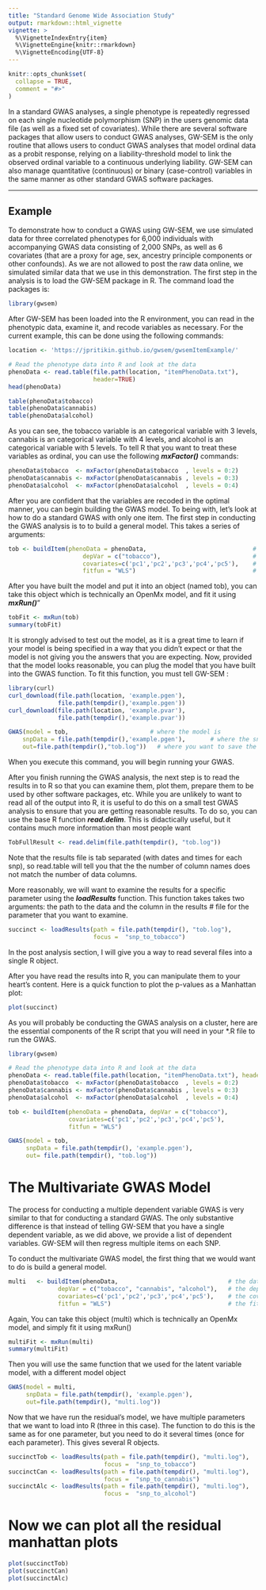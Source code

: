 ```yaml
---
title: "Standard Genome Wide Association Study"
output: rmarkdown::html_vignette
vignette: >
  %\VignetteIndexEntry{item}
  %\VignetteEngine{knitr::rmarkdown}
  %\VignetteEncoding{UTF-8}
---
```


```r
knitr::opts_chunk$set(
  collapse = TRUE,
  comment = "#>"
)
```

In a standard GWAS analyses, a single phenotype is repeatedly regressed on each single nucleotide polymorphism (SNP) in the users genomic data file (as well as a fixed set of covariates). While there are several software packages that allow users to conduct GWAS analyses, GW-SEM is the only routine that allows users to conduct GWAS analyses that model ordinal data as a probit response, relying on a liability-threshold model to link the observed ordinal variable to a continuous underlying liability. GW-SEM can also manage quantitative (continuous) or binary (case-control) variables in the same manner as other standard GWAS software packages.

***
## Example
To demonstrate how to conduct a GWAS using GW-SEM, we use simulated data for three correlated phenotypes for 6,000 individuals with accompanying GWAS data consisting of 2,000 SNPs, as well as 6 covariates (that are a proxy for age, sex, ancestry principle components or other confounds). As we are not allowed to post the raw data online, we simulated similar data that we use in this demonstration. The first step in the analysis is to load the GW-SEM package in R.  The command load the packages is:

```r
library(gwsem)
```

After GW-SEM has been loaded into the R environment, you can read in the phenotypic data, examine it, and recode variables as necessary. For the current example, this can be done using the following commands:

```r
location <- 'https://jpritikin.github.io/gwsem/gwsemItemExample/'

# Read the phenotype data into R and look at the data
phenoData <- read.table(file.path(location, "itemPhenoData.txt"),
                        header=TRUE)
head(phenoData)

table(phenoData$tobacco)
table(phenoData$cannabis)
table(phenoData$alcohol)
```

As you can see, the tobacco variable is an categorical variable with 3 levels, cannabis is an categorical variable with 4 levels, and alcohol is an categorical variable with 5 levels. To tell R that you want to treat these variables as ordinal, you can use the following **_mxFactor()_** commands:


```r
phenoData$tobacco  <- mxFactor(phenoData$tobacco  , levels = 0:2)
phenoData$cannabis <- mxFactor(phenoData$cannabis , levels = 0:3)
phenoData$alcohol  <- mxFactor(phenoData$alcohol  , levels = 0:4)
```

After you are confident that the variables are recoded in the optimal manner, you can begin building the GWAS model. To being with, let's look at how to do a standard GWAS with only one item. The first step in conducting the GWAS analysis is to to build a general model. This takes a series of arguments: 

```r
tob <- buildItem(phenoData = phenoData,                              # the phenotypic data object
                     depVar = c("tobacco"),                          # the outcome or dependent variable 
                     covariates=c('pc1','pc2','pc3','pc4','pc5'),    # the necessary covariates
                     fitfun = "WLS")                                 # the fit function (WLS is much faster than ML)
```

After you have built the model and put it into an object (named tob), you can take this object which is technically an OpenMx model, and fit it using _**mxRun()**_"

```r
tobFit <- mxRun(tob)
summary(tobFit)
```

It is strongly advised to test out the model, as it is a great time to learn if your model is being specified in a way that you didn't expect or that the model is not giving you the answers that you are expecting. Now, provided that the model looks reasonable, you can plug the model that you have built into the GWAS function. To fit this function, you must tell GW-SEM :

```r
library(curl)
curl_download(file.path(location, 'example.pgen'),
              file.path(tempdir(),'example.pgen'))
curl_download(file.path(location, 'example.pvar'),
              file.path(tempdir(),'example.pvar'))

GWAS(model = tob,                       # where the model is
	snpData = file.path(tempdir(),'example.pgen'),       # where the snpData 
	out=file.path(tempdir(),"tob.log"))   # where you want to save the results
```

When you execute this command, you will begin running your GWAS.  

After you finish running the GWAS analysis, the next step is to read the results in to R so that you can examine them, plot them, prepare them to be used by other software packages, etc. While you are unlikely to want to read all of the output into R, it is useful to do this on a small test GWAS analysis to ensure that you are getting reasonable results. To do so, you can use the base R function **_read.delim_**.  This is didactically useful, but it contains much more information than most people want

```r
TobFullResult <- read.delim(file.path(tempdir(), "tob.log"))  
```
Note that the results file is tab separated (with dates and times for each snp), so read.table will tell you that the the number of column names does not match the number of data columns.


More reasonably, we will want to examine the results for a specific parameter using the _**loadResults**_ function. This function takes takes two arguments: the path to the data and the column in the results 
# file for the parameter that you want to examine.

```r
succinct <- loadResults(path = file.path(tempdir(), "tob.log"),
                        focus =  "snp_to_tobacco")
```

In the post analysis section, I will give you a way to read several files into a single R object.

After you have read the results into R, you can manipulate them to your heart's content.  Here is a quick function to plot the p-values as a Manhattan plot:

```r
plot(succinct)
```






As you will probably be conducting the GWAS analysis on a cluster, here are the essential components of the R script that you will need in your *.R file to run the GWAS.
```r
library(gwsem)

# Read the phenotype data into R and look at the data
phenoData <- read.table(file.path(location, "itemPhenoData.txt"), header=TRUE)
phenoData$tobacco  <- mxFactor(phenoData$tobacco  , levels = 0:2)
phenoData$cannabis <- mxFactor(phenoData$cannabis , levels = 0:3)
phenoData$alcohol  <- mxFactor(phenoData$alcohol  , levels = 0:4)

tob <- buildItem(phenoData = phenoData, depVar = c("tobacco"), 
                 covariates=c('pc1','pc2','pc3','pc4','pc5'),
                 fitfun = "WLS") 

GWAS(model = tob,
     snpData = file.path(tempdir(), 'example.pgen'),
     out= file.path(tempdir(), "tob.log"))
```

# The Multivariate GWAS Model

The process for conducting a multiple dependent variable GWAS is very similar to that for conducting a standard GWAS. The only substantive difference is that instead of telling GW-SEM that you have a single dependent variable, as we did above, we provide a list of dependent variables. GW-SEM will then regress multiple items on each SNP.

To conduct the multivariate GWAS model,  the first thing that we would want to do is build a general model. 

```r
multi   <- buildItem(phenoData,                               # the data object
              depVar = c("tobacco", "cannabis", "alcohol"),   # the dependent variables
              covariates=c('pc1','pc2','pc3','pc4','pc5'),    # the covariates
              fitfun = "WLS")                                 # the fit function
```

Again, You can take this object (multi) which is technically an OpenMx model, and simply fit it using mxRun() 

```r
multiFit <- mxRun(multi)
summary(multiFit)
```

Then you will use the same function that we used for the latent variable model, with a different model object

```r
GWAS(model = multi,
     snpData = file.path(tempdir(), 'example.pgen'),
     out=file.path(tempdir(), "multi.log"))
```

Now that we have run the residual's model, we have multiple parameters that we want to load into R (three in this case). The function to do this is the same as for one parameter, but you need to do it several times (once for each parameter). This gives several R objects.

```r
succinctTob <- loadResults(path = file.path(tempdir(), "multi.log"),
                           focus =  "snp_to_tobacco")
succinctCan <- loadResults(path = file.path(tempdir(), "multi.log"),
                           focus =  "snp_to_cannabis")
succinctAlc <- loadResults(path = file.path(tempdir(), "multi.log"),
                           focus =  "snp_to_alcohol")
```

# Now we can plot all the residual manhattan plots

```r
plot(succinctTob)
plot(succinctCan)
plot(succinctAlc)
```
